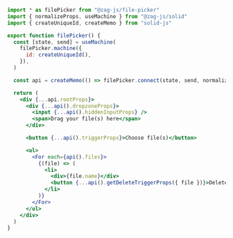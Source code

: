 ```jsx
import * as filePicker from "@zag-js/file-picker"
import { normalizeProps, useMachine } from "@zag-js/solid"
import { createUniqueId, createMemo } from "solid-js"

export function filePicker() {
  const [state, send] = useMachine(
    filePicker.machine({
      id: createUniqueId(),
    }),
  )

  const api = createMemo(() => filePicker.connect(state, send, normalizeProps))

  return (
    <div {...api.rootProps}>
      <div {...api().dropzoneProps}>
        <input {...api().hiddenInputProps} />
        <span>Drag your file(s) here</span>
      </div>

      <button {...api().triggerProps}>Choose file(s)</button>

      <ul>
        <For each={api().files}>
          {(file) => (
            <li>
              <div>{file.name}</div>
              <button {...api().getDeleteTriggerProps({ file })}>Delete</button>
            </li>
          )}
        </For>
      </ul>
    </div>
  )
}
```
